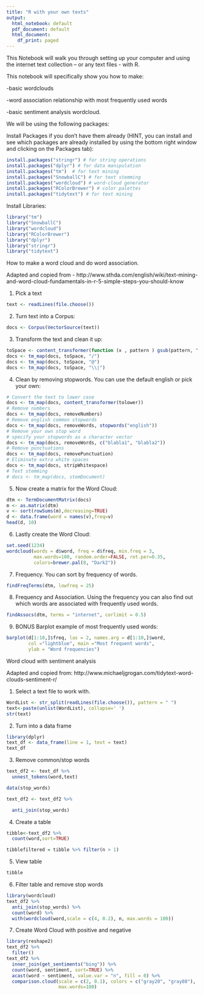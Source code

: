 ```yaml
---
title: "R with your own texts"
output:
  html_notebook: default
  pdf_document: default
  html_document:
    df_print: paged
---
```


This Notebook will walk you through setting up your computer and using the internet text collection -- or any text files - with R. 

This notebook will specifically show you how to make:

-basic wordclouds

-word association relationship with most frequently used words

-basic sentiment analysis wordcloud.

We will be using the following packages:

Install Packages if you don't have them already (HINT, you can install and see which packages are already installed by using the bottom right window and clicking on the Packages tab):

```r
install.packages("stringr") # for string operations
install.packages("dplyr") # for data manipulation
install.packages("tm")  # for text mining
install.packages("SnowballC") # for text stemming
install.packages("wordcloud") # word-cloud generator 
install.packages("RColorBrewer") # color palettes
install.packages("tidytext") # for text mining
```

Install Libraries:

```r
library("tm")
library("SnowballC")
library("wordcloud")
library("RColorBrewer")
library("dplyr")
library("stringr")
library("tidytext")
```

How to make a word cloud and do word association. 


Adapted and copied from - http://www.sthda.com/english/wiki/text-mining-and-word-cloud-fundamentals-in-r-5-simple-steps-you-should-know



1. Pick a text

```r
text <- readLines(file.choose())
```
2. Turn text into a Corpus:

```r
docs <- Corpus(VectorSource(text))
```
3. Transform the text and clean it up:

```r
toSpace <- content_transformer(function (x , pattern ) gsub(pattern, " ", x))
docs <- tm_map(docs, toSpace, "/")
docs <- tm_map(docs, toSpace, "@")
docs <- tm_map(docs, toSpace, "\\|")
```

4. Clean by removing stopwords. You can use the default english or pick your own:

```r
# Convert the text to lower case
docs <- tm_map(docs, content_transformer(tolower))
# Remove numbers
docs <- tm_map(docs, removeNumbers)
# Remove english common stopwords
docs <- tm_map(docs, removeWords, stopwords("english"))
# Remove your own stop word
# specify your stopwords as a character vector
docs <- tm_map(docs, removeWords, c("blabla1", "blabla2")) 
# Remove punctuations
docs <- tm_map(docs, removePunctuation)
# Eliminate extra white spaces
docs <- tm_map(docs, stripWhitespace)
# Text stemming
# docs <- tm_map(docs, stemDocument)
```

5. Now create a matrix for the Word Cloud:

```r
dtm <- TermDocumentMatrix(docs)
m <- as.matrix(dtm)
v <- sort(rowSums(m),decreasing=TRUE)
d <- data.frame(word = names(v),freq=v)
head(d, 10)
```

6. Lastly create the Word Cloud:

```r
set.seed(1234)
wordcloud(words = d$word, freq = d$freq, min.freq = 3,
          max.words=100, random.order=FALSE, rot.per=0.35, 
          colors=brewer.pal(8, "Dark2"))
```

7. Frequency. You can sort by frequency of words.

```r
findFreqTerms(dtm, lowfreq = 25)
```

8. Frequency and Association. Using the frequency you can also find out which words are associated with frequently used words.

```r
findAssocs(dtm, terms = "internet", corlimit = 0.5)

```

9. BONUS Barplot example of most frequently used words:

```r
barplot(d[1:10,]$freq, las = 2, names.arg = d[1:10,]$word,
        col ="lightblue", main ="Most frequent words",
        ylab = "Word frequencies")
```


Word cloud with sentiment analysis

Adapted and copied from: http://www.michaeljgrogan.com/tidytext-word-clouds-sentiment-r/

1. Select a text file to work with.

```r
WordList <- str_split(readLines(file.choose()), pattern = " ")
text<-paste(unlist(WordList), collapse=' ')
str(text)
```

2. Turn into a data frame
```r
library(dplyr)
text_df <- data_frame(line = 1, text = text)
text_df
```

3. Remove common/stop words

```r
text_df2 <- text_df %>%
  unnest_tokens(word,text)

data(stop_words)

text_df2 <- text_df2 %>%

  anti_join(stop_words)

```

4. Create a table
```r
tibble<-text_df2 %>%
  count(word,sort=TRUE)

tibblefiltered = tibble %>% filter(n > 1)
```
5. View table
```r
tibble
```
6. Filter table and remove stop words
```r
library(wordcloud)
text_df2 %>%
  anti_join(stop_words) %>%
  count(word) %>%
  with(wordcloud(word,scale = c(4, 0.2), n, max.words = 100))
```
7. Create Word Cloud with positive and negative
```r
library(reshape2)
text_df2 %>%
  filter()
text_df2 %>%
  inner_join(get_sentiments("bing")) %>%
  count(word, sentiment, sort=TRUE) %>%
  acast(word ~ sentiment, value.var = "n", fill = 0) %>%
  comparison.cloud(scale = c(2, 0.1), colors = c("gray20", "gray80"),
                   max.words=100)
```




